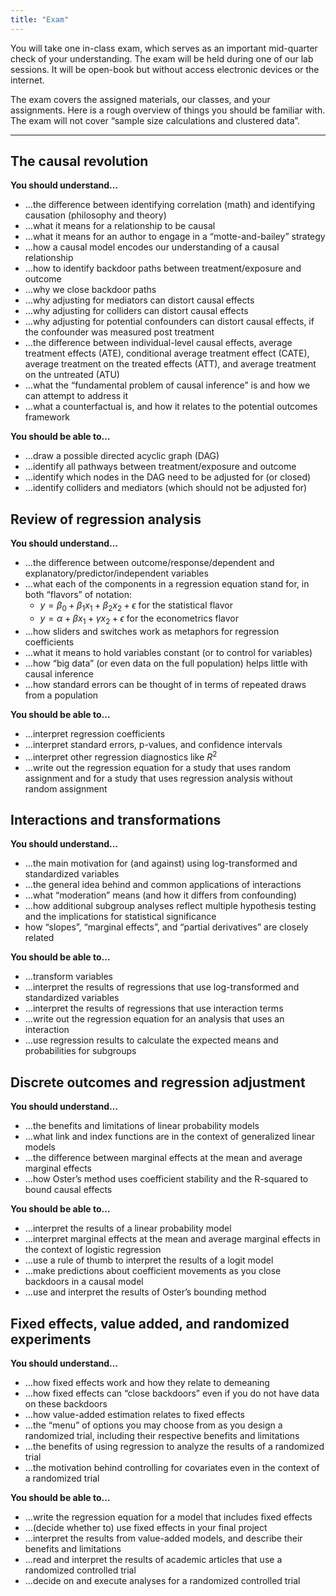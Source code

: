 ```yaml
---
title: "Exam"
---
```


You will take one in-class exam, which serves as an important mid-quarter check of your understanding. The exam will be held during one of our lab sessions. It will be open-book but without access electronic devices or the internet. 

The exam covers the assigned materials, our classes, and your assignments. Here is a rough overview of things you should be familiar with. The exam will not cover "sample size calculations and clustered data".

---

## The causal revolution

**You should understand…**

- …the difference between identifying correlation (math) and identifying causation (philosophy and theory)
- …what it means for a relationship to be causal
- …what it means for an author to engage in a "motte-and-bailey" strategy 
- …how a causal model encodes our understanding of a causal relationship
- …how to identify backdoor paths between treatment/exposure and outcome
- …why we close backdoor paths
- …why adjusting for mediators can distort causal effects
- …why adjusting for colliders can distort causal effects
- …why adjusting for potential confounders can distort causal effects, if the confounder was measured post treatment
- …the difference between individual-level causal effects, average treatment effects (ATE), conditional average treatment effect (CATE), average treatment on the treated effects (ATT), and average treatment on the untreated (ATU)
- …what the "fundamental problem of causal inference" is and how we can attempt to address it
- …what a counterfactual is, and how it relates to the potential outcomes framework

**You should be able to…**

- …draw a possible directed acyclic graph (DAG) 
- …identify all pathways between treatment/exposure and outcome
- …identify which nodes in the DAG need to be adjusted for (or closed)
- …identify colliders and mediators (which should not be adjusted for)

## Review of regression analysis

**You should understand…**

- …the difference between outcome/response/dependent and explanatory/predictor/independent variables
- …what each of the components in a regression equation stand for, in both "flavors" of notation: 
    - $y = \beta_0 + \beta_1 x_1 + \beta_2 x_2 + \epsilon$ for the statistical flavor
    - $y = \alpha + \beta x_1 + \gamma x_2 + \epsilon$ for the econometrics flavor
- …how sliders and switches work as metaphors for regression coefficients
- …what it means to hold variables constant (or to control for variables)
- …how "big data" (or even data on the full population) helps little with causal inference
- …how standard errors can be thought of in terms of repeated draws from a population

**You should be able to…**

- …interpret regression coefficients
- …interpret standard errors, p-values, and confidence intervals
- …interpret other regression diagnostics like $R^2$
- …write out the regression equation for a study that uses random assignment and for a study that uses regression analysis without random assignment

## Interactions and transformations

**You should understand…**

- …the main motivation for (and against) using log-transformed and standardized variables
- …the general idea behind and common applications of interactions 
- …what "moderation" means (and how it differs from confounding)
- …how additional subgroup analyses reflect multiple hypothesis testing and the implications for statistical significance 
- how "slopes", "marginal effects", and "partial derivatives" are closely related

**You should be able to…**

- …transform variables
- …interpret the results of regressions that use log-transformed and standardized variables
- …interpret the results of regressions that use interaction terms
- …write out the regression equation for an analysis that uses an interaction
- …use regression results to calculate the expected means and probabilities for subgroups 

## Discrete outcomes and regression adjustment

**You should understand…**

- …the benefits and limitations of linear probability models
- …what link and index functions are in the context of generalized linear models 
- …the difference between marginal effects at the mean and average marginal effects
- …how Oster’s method uses coefficient stability and the R-squared to bound causal effects

**You should be able to…**

- …interpret the results of a linear probability model
- …interpret marginal effects at the mean and average marginal effects in the context of logistic regression 
- …use a rule of thumb to interpret the results of a logit model
- …make predictions about coefficient movements as you close backdoors in a causal model
- …use and interpret the results of Oster’s bounding method

## Fixed effects, value added, and randomized experiments

**You should understand…**

- …how fixed effects work and how they relate to demeaning
- …how fixed effects can “close backdoors” even if you do not have data on these backdoors
- …how value-added estimation relates to fixed effects
- …the “menu” of options you may choose from as you design a randomized trial, including their respective benefits and limitations
- …the benefits of using regression to analyze the results of a randomized trial
- …the motivation behind controlling for covariates even in the context of a randomized trial

**You should be able to…**

- …write the regression equation for a model that includes fixed effects
- …(decide whether to) use fixed effects in your final project 
- …interpret the results from value-added models, and describe their benefits and limitations
- …read and interpret the results of academic articles that use a randomized controlled trial
- …decide on and execute analyses for a randomized controlled trial


